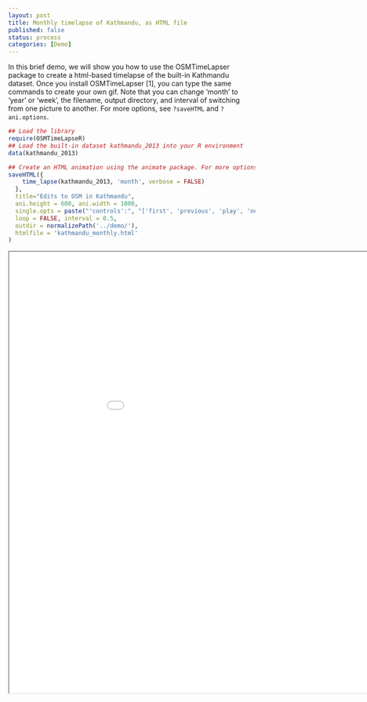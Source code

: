 ```yaml
---
layout: post
title: Monthly timelapse of Kathmandu, as HTML file
published: false
status: process
categories: [Demo]
---
```


In this brief demo, we will show you how to use the OSMTimeLapser package to create a html-based timelapse of the built-in Kathmandu dataset. Once you install OSMTimeLapser [1], you can type the same commands to create your own gif. Note that you can change 'month' to 'year' or 'week', the filename, output directory, and interval of switching from one picture to another. For more options, see `?saveHTML` and `?ani.options`.

```r
## Load the library
require(OSMTimeLapseR)                  
## Load the built-in dataset kathmandu_2013 into your R environment
data(kathmandu_2013)                    

## Create an HTML animation using the animate package. For more options, see ?saveHTML
saveHTML({                              
    time_lapse(kathmandu_2013, 'month', verbose = FALSE)
  },
  title="Edits to OSM in Kathmandu",
  ani.height = 600, ani.width = 1000,   
  single.opts = paste("'controls':", "['first', 'previous', 'play', 'next', 'last', 'speed']"),
  loop = FALSE, interval = 0.5,
  outdir = normalizePath('../demo/'),
  htmlfile = 'kathmandu_monthly.html'
)
```
<iframe src="kathmandu_monthly.html" width=1000 height=900/>

[1] To install OSMTimeLapseR, copy and paste the following into an R console. You will also need to install Java (for the downloading and re-projecting the basemap) and ImageMagick (for creating GIFs).
```install.packages('devtools'); require(devtools); install_github("prabhasp/OSMTimeLapseR")```
